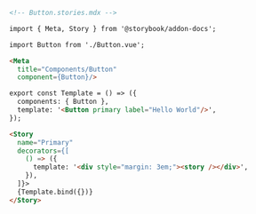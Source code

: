 ```md
<!-- Button.stories.mdx -->

import { Meta, Story } from '@storybook/addon-docs';

import Button from './Button.vue';

<Meta
  title="Components/Button"
  component={Button}/>

export const Template = () => ({
  components: { Button },
  template: '<Button primary label="Hello World"/>',
});

<Story
  name="Primary"
  decorators={[
    () => ({
      template: '<div style="margin: 3em;"><story /></div>',
    }),
  ]}>
  {Template.bind({})}
</Story>
```